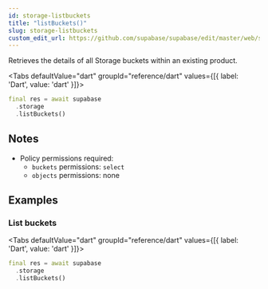 ```yaml
---
id: storage-listbuckets
title: "listBuckets()"
slug: storage-listbuckets
custom_edit_url: https://github.com/supabase/supabase/edit/master/web/spec/dart.yml
---
```



Retrieves the details of all Storage buckets within an existing product.


<Tabs
  defaultValue="dart"
  groupId="reference/dart"
  values={[{ label: 'Dart', value: 'dart' }]}>

<TabItem value="dart">

```dart
final res = await supabase
  .storage
  .listBuckets()
```


</TabItem>

</Tabs>





## Notes

- Policy permissions required:
  - `buckets` permissions: `select` 
  - `objects` permissions: none










## Examples

### List buckets



<Tabs
  defaultValue="dart"
  groupId="reference/dart"
  values={[{ label: 'Dart', value: 'dart' }]}>

<TabItem value="dart">

```dart
final res = await supabase
  .storage
  .listBuckets()
```


</TabItem>

</Tabs>